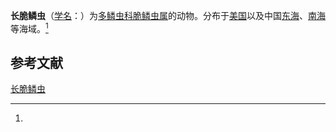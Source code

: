 {{Speciesbox
| name = 长脆鳞虫
| status = 
| status_system = 
| image = 
| genus = Lepidasthenia
| species = longicirrata
| authority = (Berkeley, 1923)<ref name='id10423'>{{cite web| url =http://www.bioinfo.cn/db05/BjdwSpecies.php?action=view&id=10423| title =长脆鳞虫| work =《中国动物物种编目数据库》| publisher =中国科学院微生物研究所| author =中国科学院动物研究所| accessdate =2009-04-16| deadurl =yes| archiveurl =https://web.archive.org/web/20160305030309/http://www.bioinfo.cn/db05/BjdwSpecies.php?action=view&id=10423| archivedate =2016-03-05}}</ref>
}}

'''长脆鳞虫'''（[[学名|学名]]：{{lang|la|''Lepidasthenia longicirrata''}}）为[[多鳞虫科|多鳞虫科]][[脆鳞虫属|脆鳞虫属]]的动物。分布于[[美国|美国]]以及中国[[东海|东海]]、[[南海|南海]]等海域。<ref name='id10423'/>

== 参考文献 ==
{{reflist}}

{{Wikispecies|Lepidasthenia longicirrata}}
{{Taxonbar|from=Q2365266}}

[[Category:脆鳞虫属|长脆鳞虫]]


{{环节动物小作品}}